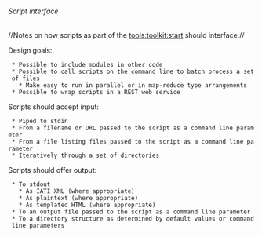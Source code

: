 ====== Script interface ======

//Notes on how scripts as part of the [[tools:toolkit:start]] should interface.//

Design goals:
  * Possible to include modules in other code
  * Possible to call scripts on the command line to batch process a set of files
    * Make easy to run in parallel or in map-reduce type arrangements
  * Possible to wrap scripts in a REST web service

Scripts should accept input:

  * Piped to stdin
  * From a filename or URL passed to the script as a command line parameter
  * From a file listing files passed to the script as a command line parameter
  * Iteratively through a set of directories

Scripts should offer output:

  * To stdout
    * As IATI XML (where appropriate)
    * As plaintext (where appropriate)
    * As templated HTML (where appropriate)
  * To an output file passed to the script as a command line parameter
  * To a directory structure as determined by default values or command line parameters

